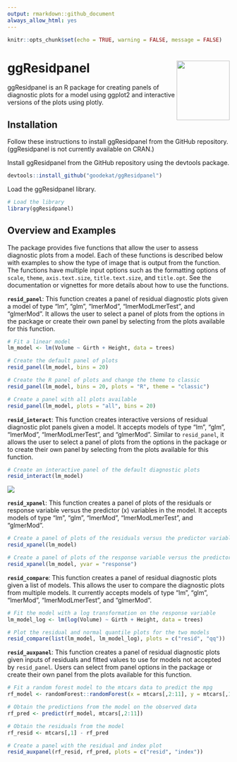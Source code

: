 ```yaml
---
output: rmarkdown::github_document
always_allow_html: yes
---
```


```r
knitr::opts_chunk$set(echo = TRUE, warning = FALSE, message = FALSE)
```

# ggResidpanel <img align="right" width="120" height="135" src="./images/gg_resid_sticker4.png">

ggResidpanel is an R package for creating panels of diagnostic plots for a model using ggplot2 and interactive versions of the plots using plotly.

## Installation

Follow these instructions to install ggResidpanel from the GitHub repository. (ggResidpanel is not currently available on CRAN.)

Install ggResidpanel from the GitHub repository using the devtools package.

```r
devtools::install_github("goodekat/ggResidpanel")
```

Load the ggResidpanel library.

```r
# Load the library
library(ggResidpanel)
```

## Overview and Examples

The package provides five functions that allow the user to assess diagnostic plots from a model. Each of these functions is described below with examples to show the type of image that is output from the function. The functions have multiple input options such as the formatting options of `scale`, `theme`, `axis.text.size`, `title.text.size`, and `title.opt`. See the documentation or vignettes for more details about how to use the functions.

**`resid_panel`**: This function creates a panel of residual diagnostic plots given a model of type "lm", "glm", "lmerMod", "lmerModLmerTest", and "glmerMod". It allows the user to select a panel of plots from the options in the package or create their own panel by selecting from the plots available for this function.

```r
# Fit a linear model
lm_model <- lm(Volume ~ Girth + Height, data = trees)

# Create the default panel of plots
resid_panel(lm_model, bins = 20)

# Create the R panel of plots and change the theme to classic
resid_panel(lm_model, bins = 20, plots = "R", theme = "classic")

# Create a panel with all plots available
resid_panel(lm_model, plots = "all", bins = 20)
```

**`resid_interact`**: This function creates interactive versions of residual diagnostic plot panels given a model. It accepts models of type "lm", "glm", "lmerMod", "lmerModLmerTest", and "glmerMod". Similar to `resid_panel`, it allows the user to select a panel of plots from the options in the package or to create their own panel by selecting from the plots available for this function.

```r
# Create an interactive panel of the default diagnostic plots
resid_interact(lm_model)
```

![](./images/interact.gif)

**`resid_xpanel`**: This function creates a panel of plots of the residuals or response variable versus the predictor (x) variables in the model. It accepts models of type "lm", "glm", "lmerMod", "lmerModLmerTest", and "glmerMod".

```r
# Create a panel of plots of the residuals versus the predictor variables
resid_xpanel(lm_model)

# Create a panel of plots of the response variable versus the predictor variables
resid_xpanel(lm_model, yvar = "response")
```

**`resid_compare`**: This function creates a panel of residual diagnostic plots given a list of models. This allows the user to compare the diagnostic plots from multiple models. It currently accepts models of type "lm", "glm", "lmerMod", "lmerModLmerTest", and "glmerMod".

```r
# Fit the model with a log transformation on the response variable
lm_model_log <- lm(log(Volume) ~ Girth + Height, data = trees)

# Plot the residual and normal quantile plots for the two models
resid_compare(list(lm_model, lm_model_log), plots = c("resid", "qq"))
```

**`resid_auxpanel`**: This function creates a panel of residual diagnostic plots given inputs of residuals and fitted values to use for models not accepted by `resid_panel`. Users can select from panel options in the package or create their own panel from the plots available for this function.

```r
# Fit a random forest model to the mtcars data to predict the mpg
rf_model <- randomForest::randomForest(x = mtcars[,2:11], y = mtcars[,1])

# Obtain the predictions from the model on the observed data
rf_pred <- predict(rf_model, mtcars[,2:11])

# Obtain the residuals from the model
rf_resid <- mtcars[,1] - rf_pred

# Create a panel with the residual and index plot
resid_auxpanel(rf_resid, rf_pred, plots = c("resid", "index"))
```

